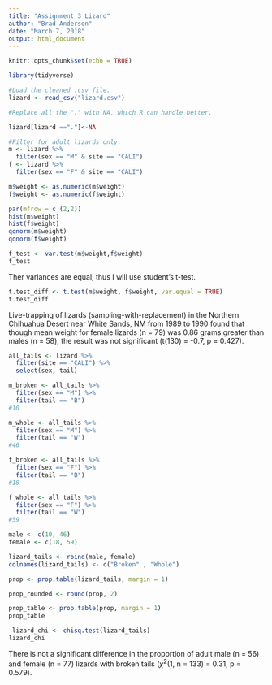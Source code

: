 ```yaml
---
title: "Assignment 3 Lizard"
author: "Brad Anderson"
date: "March 7, 2018"
output: html_document
---
```


```r
knitr::opts_chunk$set(echo = TRUE)
```

```r
library(tidyverse)

#Load the cleaned .csv file.
lizard <- read_csv("lizard.csv")
```

```r

#Replace all the "." with NA, which R can handle better.

lizard[lizard =="."]<-NA

#Filter for adult lizards only.
m <- lizard %>% 
  filter(sex == "M" & site == "CALI")
f <- lizard %>% 
  filter(sex == "F" & site == "CALI")

m$weight <- as.numeric(m$weight)
f$weight <- as.numeric(f$weight)

```

```r



par(mfrow = c (2,2))
hist(m$weight)
hist(f$weight)
qqnorm(m$weight)
qqnorm(f$weight)

```

```r

f_test <- var.test(m$weight,f$weight)
f_test

```
Ther variances are equal, thus I will use student's t-test.

```r

t.test_diff <- t.test(m$weight, f$weight, var.equal = TRUE)
t.test_diff

```
Live-trapping of lizards (sampling-with-replacement) in the Northern Chihuahua Desert near White Sands, NM from 1989 to 1990 found that though mean weight for female lizards (n = 79)  was 0.86 grams greater than males (n = 58), the result was not significant (t(130) = -0.7, p = 0.427).

```r

all_tails <- lizard %>% 
  filter(site == "CALI") %>% 
  select(sex, tail)

m_broken <- all_tails %>% 
  filter(sex == "M") %>% 
  filter(tail == "B")
#10

m_whole <- all_tails %>% 
  filter(sex == "M") %>% 
  filter(tail == "W")
#46

f_broken <- all_tails %>% 
  filter(sex == "F") %>% 
  filter(tail == "B")
#18

f_whole <- all_tails %>% 
  filter(sex == "F") %>% 
  filter(tail == "W")
#59

male <- c(10, 46)
female <- c(18, 59)

lizard_tails <- rbind(male, female)
colnames(lizard_tails) <- c("Broken" , "Whole")

```

```r

prop <- prop.table(lizard_tails, margin = 1)

prop_rounded <- round(prop, 2)

prop_table <- prop.table(prop, margin = 1)
prop_table

```

```r
 lizard_chi <- chisq.test(lizard_tails)
lizard_chi
```
There is not a significant difference in the proportion of adult male (n = 56) and female (n = 77) lizards with broken tails ($\chi$^2^(1, n = 133) = 0.31, p = 0.579).
